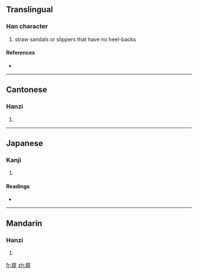 ==Translingual==

===Han character===
{{Han char|rn=44|rad=尸|as=11|sn=14|four=7728<sub>1</sub>|canj=尸竹人人 (SHOO)}}

# straw sandals or slippers that have no heel-backs

====References====
* {{Han ref|kx=0303.350|dkj=07791|dj=0601.290|hdz=20979.180|uh=5C63|ud=23651|bh=E1A2|bd=57762}}

----

==Cantonese==

===Hanzi===
{{yue-hanzi|jyut=|y=saai2}}

# {{defn|Cantonese|sort=尸11}}

----

==Japanese==

===Kanji===
{{ja-kanji|grade=|rs=尸11}}

# {{defn|Japanese|sort=尸11}}

====Readings====
* {{ja-readings|on=[[し]] (shi)|kun=[[ぞうり]] (zouri)}}

----

==Mandarin==

===Hanzi===
{{cmn-hanzi|pin=[[xǐ]] ([[xi3]])|wg=hsi<sup>3</sup>}}

# {{defn|Mandarin|sort=尸11}}

[[fr:屣]]
[[zh:屣]]